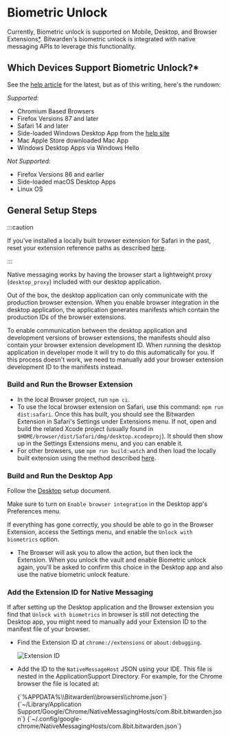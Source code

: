 
# Biometric Unlock

Currently, Biometric unlock is supported on Mobile, Desktop, and Browser
Extensions[\*](#which-devices-support-biometric-unlock). Bitwarden's biometric unlock is integrated
with native messaging APIs to leverage this functionality.

## Which Devices Support Biometric Unlock?\*

See the [help article](https://bitwarden.com/help/article/biometrics/) for the latest, but as of
this writing, here's the rundown:

_Supported:_

- Chromium Based Browsers
- Firefox Versions 87 and later
- Safari 14 and later
- Side-loaded Windows Desktop App from the [help site](https://bitwarden.com/download)
- Mac Apple Store downloaded Mac App
- Windows Desktop Apps via Windows Hello

_Not Supported:_

- Firefox Versions 86 and earlier
- Side-loaded macOS Desktop Apps
- Linux OS

## General Setup Steps

:::caution

If you've installed a locally built browser extension for Safari in the past, reset your extension
reference paths as described [here](./index.md).

:::

Native messaging works by having the browser start a lightweight proxy (`desktop_proxy`) included
with our desktop application.

Out of the box, the desktop application can only communicate with the production browser extension.
When you enable browser integration in the desktop application, the application generates manifests
which contain the production IDs of the browser extensions.

To enable communication between the desktop application and development versions of browser
extensions, the manifests should also contain your browser extension development ID. When running
the desktop application in developer mode it will try to do this automatically for you. If this
process doesn't work, we need to manually add your browser extension development ID to the manifests
instead.

### Build and Run the Browser Extension

- In the local Browser project, run `npm ci`.
- To use the local browser extension on Safari, use this command: `npm run dist:safari`. Once this
  has built, you should see the Bitwarden Extension in Safari's Settings under Extensions menu. If
  not, open and build the related Xcode project (usually found in
  `$HOME/browser/dist/Safari/dmg/desktop.xcodeproj`). It should then show up in the Settings
  Extensions menu, and you can enable it.
- For other browsers, use `npm run build:watch` and then load the locally built extension using the
  method described [here](./index.md#testing-and-debugging).

### Build and Run the Desktop App

Follow the [Desktop](../desktop/index.mdx) setup document.

Make sure to turn on `Enable browser integration` in the Desktop app's Preferences menu.

If everything has gone correctly, you should be able to go in the Browser Extension, access the
Settings menu, and enable the `Unlock with biometrics` option.

- The Browser will ask you to allow the action, but then lock the Extension. When you unlock the
  vault and enable Biometric unlock again, you'll be asked to confirm this choice in the Desktop app
  and also use the native biometric unlock feature.

### Add the Extension ID for Native Messaging

If after setting up the Desktop application and the Browser extension you find that
`Unlock with biometrics` in browser is still not detecting the Desktop app, you might need to
manually add your Extension ID to the manifest file of your browser.

- Find the Extension ID at `chrome://extensions` or `about:debugging`.

  ![Extension ID](extension-id.png)

- Add the ID to the `NativeMessageHost` JSON using your IDE. This file is nested in the
  ApplicationSupport Directory. For example, for the Chrome browser the file is located at:

  <Tabs groupId="os">
    <TabItem value="win" label="Windows" default>
      <CodeBlock language="bash">{`%APPDATA%\\Bitwarden\\browsers\\chrome.json`}</CodeBlock>
    </TabItem>
    <TabItem value="mac" label="macOS">
      <CodeBlock language="bash">
        {`~/Library/Application Support/Google/Chrome/NativeMessagingHosts/com.8bit.bitwarden.json`}
      </CodeBlock>
    </TabItem>
    <TabItem value="lin" label="Linux">
      <CodeBlock language="bash">
        {`~/.config/google-chrome/NativeMessagingHosts/com.8bit.bitwarden.json`}
      </CodeBlock>
    </TabItem>
  </Tabs>
